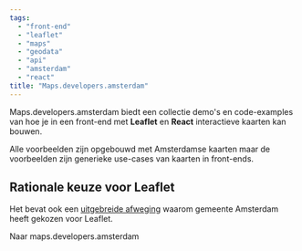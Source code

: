 ```yaml
---
tags:
  - "front-end"
  - "leaflet"
  - "maps"
  - "geodata"
  - "api"
  - "amsterdam"
  - "react"
title: "Maps.developers.amsterdam"
---
```


Maps.developers.amsterdam biedt een collectie demo's en code-examples van hoe je
in een front-end met <b>Leaflet</b> en <b>React</b> interactieve kaarten kan
bouwen.

Alle voorbeelden zijn opgebouwd met Amsterdamse kaarten maar de voorbeelden zijn
generieke use-cases van kaarten in front-ends.

## Rationale keuze voor Leaflet

Het bevat ook een
[uitgebreide afweging](https://maps.developers.amsterdam/?path=/docs/alternative-solutions--docs)
waarom gemeente Amsterdam heeft gekozen voor Leaflet.

<Link href="https://maps.developers.amsterdam">
  Naar maps.developers.amsterdam
  <Icon icon="pijl-naar-rechts" />
</Link>
